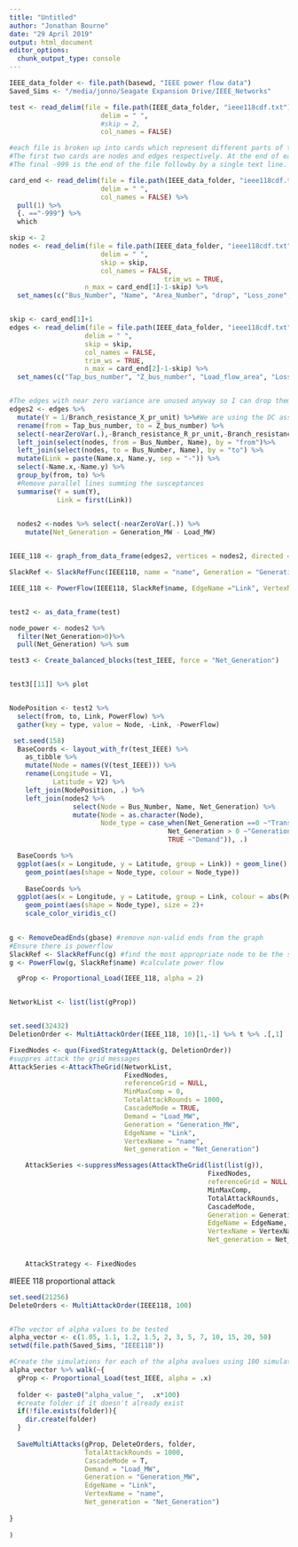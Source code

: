 ```yaml
---
title: "Untitled"
author: "Jonathan Bourne"
date: "29 April 2019"
output: html_document
editor_options: 
  chunk_output_type: console
---
```







```r
IEEE_data_folder <- file.path(basewd, "IEEE power flow data")
Saved_Sims <- "/media/jonno/Seagate Expansion Drive/IEEE_Networks"

```


```r
test <- read_delim(file = file.path(IEEE_data_folder, "ieee118cdf.txt"),
                       delim = " ",
                       #skip = 2,
                       col_names = FALSE)

#each file is broken up into cards which represent different parts of the network
#The first two cards are nodes and edges respectively. At the end of each of the main cards the number -999 is shown.
#The final -999 is the end of the file followby by a single text line.

card_end <- read_delim(file = file.path(IEEE_data_folder, "ieee118cdf.txt"),
                       delim = " ",
                       col_names = FALSE) %>% 
  pull(1) %>% 
  {. =="-999"} %>% 
  which

skip <- 2
nodes <- read_delim(file = file.path(IEEE_data_folder, "ieee118cdf.txt"),
                       delim = " ",
                       skip = skip,
                       col_names = FALSE,
                                       trim_ws = TRUE,
                   n_max = card_end[1]-1-skip) %>%
  set_names(c("Bus_Number", "Name", "Area_Number", "drop", "Loss_zone", "Type" , "final_voltage_pu", "final_angle_degs", "Load_MW", "LOAD_MVAR", "Generation_MW", "Generation_MVAR", "Base_KV", "Desired_volts_pu", "Max_MVAR", "Min_MVAR", "Conductance", "Susceptance", "Remote_controlled_Bus_number" ))


skip <- card_end[1]+1
edges <- read_delim(file = file.path(IEEE_data_folder, "ieee118cdf.txt"),
                   delim = " ",
                   skip = skip,
                   col_names = FALSE,
                   trim_ws = TRUE,
                   n_max = card_end[2]-1-skip) %>%
  set_names(c("Tap_bus_number", "Z_bus_number", "Load_flow_area", "Loss_zone", "Circuit", "Type", "Branch_resistance_R_pr_unit", "Branch_resistance_X_pr_unit", "Line_charging_B_pr_unit", "Line_MVA rating_No_1", "Line_MVA_rating_No_2", "Line_MVA_rating_No_3", "Control_bus_number", "Side", "Transformer_final_turns_ratio", "Transformer_final_angle", "Minimum_tap_phase_shift", "Maximum_tap_phase_shift", "Step_size", "Minimum_voltage", "Maximum_voltage"))


#The edges with near zero variance are unused anyway so I can drop them without issues
edges2 <- edges %>%
  mutate(Y = 1/Branch_resistance_X_pr_unit) %>%#We are using the DC assumuptions and the value of R is small compared to X thus we can say susceptance B = 1/X
  rename(from = Tap_bus_number, to = Z_bus_number) %>%
  select(-nearZeroVar(.),-Branch_resistance_R_pr_unit,-Branch_resistance_X_pr_unit) %>%
  left_join(select(nodes, from = Bus_Number, Name), by = "from")%>%
  left_join(select(nodes, to = Bus_Number, Name), by = "to") %>%
  mutate(Link = paste(Name.x, Name.y, sep = "-")) %>%
  select(-Name.x,-Name.y) %>%
  group_by(from, to) %>%
  #Remove parallel lines summing the susceptances
  summarise(Y = sum(Y),
            Link = first(Link)) 
  

  nodes2 <-nodes %>% select(-nearZeroVar(.)) %>%
    mutate(Net_Generation = Generation_MW - Load_MW)


IEEE_118 <- graph_from_data_frame(edges2, vertices = nodes2, directed = FALSE)

SlackRef <- SlackRefFunc(IEEE118, name = "name", Generation = "Generation_MW")

IEEE_118 <- PowerFlow(IEEE118, SlackRef$name, EdgeName ="Link", VertexName = "name", Net_generation = "Net_Generation")


test2 <- as_data_frame(test)

node_power <- nodes2 %>%
  filter(Net_Generation>0)%>%
  pull(Net_Generation) %>% sum

test3 <- Create_balanced_blocks(test_IEEE, force = "Net_Generation")


test3[[11]] %>% plot


NodePosition <- test2 %>%
  select(from, to, Link, PowerFlow) %>%
  gather(key = type, value = Node, -Link, -PowerFlow)

 set.seed(158)
  BaseCoords <- layout_with_fr(test_IEEE) %>% 
    as_tibble %>% 
    mutate(Node = names(V(test_IEEE))) %>%
    rename(Longitude = V1,
           Latitude = V2) %>%
    left_join(NodePosition, .) %>%
    left_join(nodes2 %>% 
                select(Node = Bus_Number, Name, Net_Generation) %>% 
                mutate(Node = as.character(Node),
                       Node_type = case_when(Net_Generation ==0 ~"Transmission",
                                        Net_Generation > 0 ~"Generation",
                                        TRUE ~"Demand")), .)

  BaseCoords %>%
  ggplot(aes(x = Longitude, y = Latitude, group = Link)) + geom_line() +  
    geom_point(aes(shape = Node_type, colour = Node_type))
  
    BaseCoords %>%
  ggplot(aes(x = Longitude, y = Latitude, group = Link, colour = abs(PowerFlow))) + geom_line() +  
    geom_point(aes(shape = Node_type), size = 2)+
    scale_color_viridis_c()
    
```


```r
g <- RemoveDeadEnds(gbase) #remove non-valid ends from the graph
#Ensure there is powerflow
SlackRef <- SlackRefFunc(g) #find the most appropriate node to be the slack bus
g <- PowerFlow(g, SlackRef$name) #calculate power flow
```



```r
  gProp <- Proportional_Load(IEEE_118, alpha = 2)


NetworkList <- list(list(gProp))


set.seed(32432)
DeletionOrder <- MultiAttackOrder(IEEE_118, 10)[1,-1] %>% t %>% .[,1] 

FixedNodes <- quo(FixedStrategyAttack(g, DeletionOrder))
#suppres attack the grid messages
AttackSeries <-AttackTheGrid(NetworkList,
                             FixedNodes,
                             referenceGrid = NULL,
                             MinMaxComp = 0,
                             TotalAttackRounds = 1000,
                             CascadeMode = TRUE,
                             Demand = "Load_MW",
                             Generation = "Generation_MW",
                             EdgeName = "Link", 
                             VertexName = "name", 
                             Net_generation = "Net_Generation")

    AttackSeries <-suppressMessages(AttackTheGrid(list(list(g)),
                                                  FixedNodes,
                                                  referenceGrid = NULL,
                                                  MinMaxComp,
                                                  TotalAttackRounds,
                                                  CascadeMode,
                                                  Generation = Generation,
                                                  EdgeName = EdgeName,
                                                  VertexName = VertexName,
                                                  Net_generation = Net_generation))

    
    AttackStrategy <- FixedNodes

```


#IEEE 118 proportional attack


```r
set.seed(21256)
DeleteOrders <- MultiAttackOrder(IEEE118, 100)  


#The vector of alpha values to be tested
alpha_vector <- c(1.05, 1.1, 1.2, 1.5, 2, 3, 5, 7, 10, 15, 20, 50)
setwd(file.path(Saved_Sims, "IEEE118"))

#Create the simulations for each of the alpha avalues using 100 simulations for each
alpha_vector %>% walk(~{
  gProp <- Proportional_Load(test_IEEE, alpha = .x)
  
  folder <- paste0("alpha_value_",  .x*100)
  #create folder if it doesn't already exist
  if(!file.exists(folder)){
    dir.create(folder)
  }
  
  SaveMultiAttacks(gProp, DeleteOrders, folder, 
                   TotalAttackRounds = 1000, 
                   CascadeMode = T,
                   Demand = "Load_MW",
                   Generation = "Generation_MW",
                   EdgeName = "Link", 
                   VertexName = "name", 
                   Net_generation = "Net_Generation")
  
}
  
)

```

